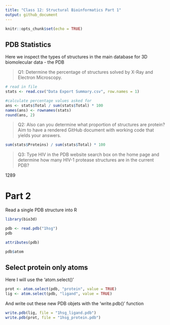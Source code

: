 ```yaml
---
title: "Class 12: Structural Bioinformatics Part 1"
output: github_document
---
```


```r
knitr::opts_chunk$set(echo = TRUE)
```

## PDB Statistics

Here we inspect the types of structures in the main database for 3D biomolecular data - the PDB

> Q1: Determine the percentage of structures solved by X-Ray and Electron Microscopy. 

```r
# read in file
stats <- read.csv("Data Export Summary.csv", row.names = 1)

#calculate percentage values asked for
ans <- stats$Total / sum(stats$Total) * 100
names(ans) <- rownames(stats)
round(ans, 2)
```


> Q2: Also can you determine what proportion of structures are protein? Aim to have a rendered GitHub document with working code that yields your answers.

```r
sum(stats$Proteins) / sum(stats$Total) * 100
```


> Q3: Type HIV in the PDB website search box on the home page and determine how many
HIV-1 protease structures are in the current PDB?

1289

# Part 2

Read a single PDB structure into R

```r
library(bio3d)

pdb <- read.pdb("1hsg")
pdb
```

```r
attributes(pdb)
```

```r
pdb$atom

```

## Select protein only atoms

Here I will use the 'atom.select()'

```r
prot <- atom.select(pdb, "protein", value = TRUE)
lig <- atom.select(pdb, "ligand", value = TRUE)

```

And write out these new PDB objets with the 'write.pdb()' function

```r
write.pdb(lig, file = "1hsg_ligand.pdb")
write.pdb(prot, file = "1hsg_protein.pdb")

```



